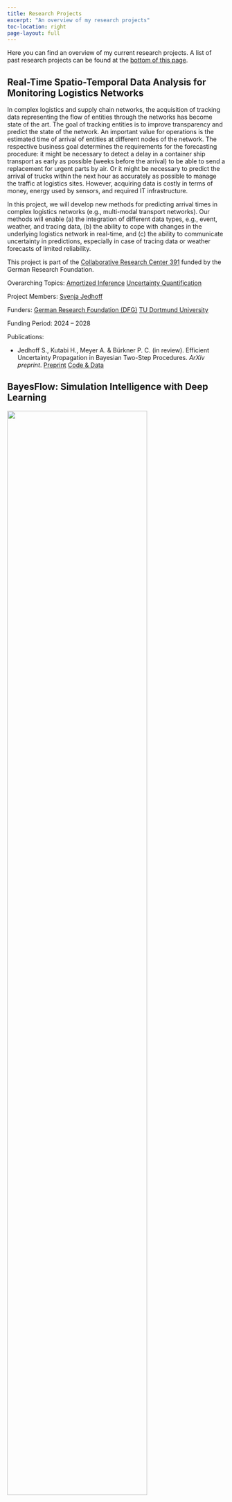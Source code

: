 ```yaml
---
title: Research Projects
excerpt: "An overview of my research projects"
toc-location: right
page-layout: full
---
```


Here you can find an overview of my current research projects. A list
of past research projects can be found at the [bottom of this page](#past-projects). 

## Real-Time Spatio-Temporal Data Analysis for Monitoring Logistics Networks {#abi-logistics}

In complex logistics and supply chain networks, the acquisition of tracking data representing the
flow of entities through the networks has become state of the art. 
The goal of
tracking entities is to improve transparency and predict the state of the network. An important
value for operations is the estimated time of arrival of entities at different nodes of the network.
The respective business goal determines the requirements for the forecasting procedure: it might
be necessary to detect a delay in a container ship transport as early as possible (weeks before
the arrival) to be able to send a replacement for urgent parts by air. Or it might be necessary to
predict the arrival of trucks within the next hour as accurately as possible to manage the traffic
at logistics sites. However, acquiring data is costly in terms of money, energy used by sensors,
and required IT infrastructure. 

In this project, we will develop new methods for predicting
arrival times in complex logistics networks (e.g., multi-modal transport networks). 
Our methods will enable (a) the integration of different data types,
e.g., event, weather, and tracing data, (b) the ability to cope with changes in the underlying
logistics network in real-time, and (c) the ability to communicate uncertainty in predictions,
especially in case of tracing data or weather forecasts of limited reliability. 

This project is part of the [Collaborative Research Center 391](https://trr391.tu-dortmund.de/) funded by the German Research Foundation.

Overarching Topics: 
[Amortized Inference](../research#abi){.btn .btn-outline-primary .btn role="button" .btn-page-header .btn-xs}
[Uncertainty Quantification](../research#uncertainty-quantification){.btn .btn-outline-primary .btn role="button" .btn-page-header .btn-xs}

Project Members: 
[Svenja Jedhoff](../people#svenja-jedhoff){.btn .btn-outline-primary .btn role="button" .btn-page-header .btn-xs}

Funders: 
[German Research Foundation (DFG)](https://www.dfg.de/en/index.jsp){.btn .btn-outline-primary .btn role="button" .btn-page-header .btn-xs}
[TU Dortmund University](https://www.tu-dortmund.de/en/){.btn .btn-outline-primary .btn role="button" .btn-page-header .btn-xs}

Funding Period: 2024 -- 2028

Publications:

- Jedhoff S., Kutabi H., Meyer A. & Bürkner P. C. (in review). Efficient Uncertainty Propagation in Bayesian Two-Step Procedures. *ArXiv preprint*.
[Preprint](https://arxiv.org/abs/2505.10510){.btn .btn-outline-primary .btn role="button" .btn-page-header .btn-xs}
[Code & Data](https://github.com/sjedhoff/efficient-2step-uncertainty-paper){.btn .btn-outline-primary .btn role="button" .btn-page-header .btn-xs}


## BayesFlow: Simulation Intelligence with Deep Learning {#bayesflow-software}

![](../images/bayesflow_overview.png){width=80% fig-align="left" fig-alt="An illustration of amortized mixture models."}

Simulation intelligence (SI) subsumes an emerging generation of scientific methods which utilize digital simulations for emulating and understanding complex real-world systems and phenomena. Recently, neural networks and deep learning have demonstrated a great potential for accelerating and scaling up SI to previously intractable problems and data sets. However, the availability of user-friendly software is still limited, which hampers the widespread and flexible use of modern SI methods. 

In this project, we focus on software for amortized Bayesian inference, which is an essential part of SI. The hallmark feature of amortized Bayesian inference is an upfront training phase (e.g., of a neural network), which is then amortized by a nearly instant fully Bayesian inference for an arbitrary number of data sets during test time. Concretely, we aim to advance the [BayesFlow research software library](../software#bayesflow) into becoming the long-term, gold-standard software for amortized Bayesian inference. 

Overarching Topics: 
[Amortized Inference](../research#abi){.btn .btn-outline-primary .btn role="button" .btn-page-header .btn-xs}
[Machine-Assisted Workflows](../research#machine-workflow){.btn .btn-outline-primary .btn role="button" .btn-page-header .btn-xs}
[Uncertainty Quantification](../research#uncertainty-quantification){.btn .btn-outline-primary .btn role="button" .btn-page-header .btn-xs}

Project Members: 
[Lars Kühmichel](../people#lars-kuehmichel){.btn .btn-outline-primary .btn role="button" .btn-page-header .btn-xs}
[Aayush Mishra](../people#aayush-mishra){.btn .btn-outline-primary .btn role="button" .btn-page-header .btn-xs}

Funders: 
[German Research Foundation (DFG)](https://www.dfg.de/en/index.jsp){.btn .btn-outline-primary .btn role="button" .btn-page-header .btn-xs}
[TU Dortmund University](https://www.tu-dortmund.de/en/){.btn .btn-outline-primary .btn role="button" .btn-page-header .btn-xs}

Funding Period: 2024 -- 2027

Publications:

- Mishra A., Habermann D., Schmitt M., Radev S. T., & Bürkner P. C. (in review). Robust Amortized Bayesian Inference with Self-Consistency Losses on Unlabeled Data. *ArXiv preprint*.
[Preprint](https://arxiv.org/abs/2501.13483){.btn .btn-outline-primary .btn role="button" .btn-page-header .btn-xs}

- Habermann D., Schmitt M., Kühmichel L., Bulling A., Radev S. T., & Bürkner P. C. (in review). Amortized Bayesian Multilevel Models. *ArXiv preprint*.
[Preprint](https://arxiv.org/abs/2408.13230){.btn .btn-outline-primary .btn role="button" .btn-page-header .btn-xs}

- Kucharský Š., Mishra A., Habermann D., Radev S. T., & Bürkner P. C. (in review). Towards Trustworthy Amortized Bayesian Model Comparison. *ArXiv preprint*.
[Preprint](https://arxiv.org/abs/2508.20614){.btn .btn-outline-primary .btn role="button" .btn-page-header .btn-xs}


## Applications of Amortized Bayesian Inference {#abi-applications}

![](../images/mixture_networks_forward.png){width=80% fig-align="left" fig-alt="An illustration of amortized mixture models." fig-align="left"}

Recent developments in simulation-based amortized inference have ushered in new possibilities for conducting principled Bayesian analysis. The simulation-based approach unlocks the potential of complex models whose likelihoods or priors are not analytically tractable. Amortized approaches make the required computations relatively fast, thus allowing for the deployment of intricate models in scenarios that were hitherto deemed unfeasible or inconvenient. 
Nevertheless, the novelty of this approach poses a challenge, as its widespread adoption hinges on the availability of user-friendly documentation and resources that simplify entry into the field, as well as empirical examples that validate the method’s usefulness for the practical researchers.

In this project, our emphasis is on applications within cognitive modeling and developmental psychology. We focus on how simulation-based amortized inference can address important challenges within the field, not only during the data analysis phase but also in the planning and execution of studies and experiments. As a by-product we will generate tutorials and educational materials providing gentle introductions into the topic. This project also aims to lay the foundations for integrating simulation-based amortized inference with popular statistical software packages used by practitioners who may not have extensive coding skills, thereby broadening the scope of users benefiting from its advantages.

Overarching Topics: 
[Amortized Inference](../research#abi){.btn .btn-outline-primary .btn role="button" .btn-page-header .btn-xs}
[Latent Variable Modeling](../research#lvm){.btn .btn-outline-primary .btn role="button" .btn-page-header .btn-xs}
[Uncertainty Quantification](../research#uncertainty-quantification){.btn .btn-outline-primary .btn role="button" .btn-page-header .btn-xs}

Project Members: 
[Šimon Kucharský](../people#simon-kucharsky){.btn .btn-outline-primary .btn role="button" .btn-page-header .btn-xs}

Funders: 
[TU Dortmund University](https://www.tu-dortmund.de/en/){.btn .btn-outline-primary .btn role="button" .btn-page-header .btn-xs}

Funding Period: 2024 -- 2027

Publications:

- Kucharský Š. & Bürkner P. C. (in review). Amortized Bayesian Mixture Models. *ArXiv preprint*.
[Preprint](https://arxiv.org/abs/2501.10229){.btn .btn-outline-primary .btn role="button" .btn-page-header .btn-xs}

- Kucharský Š., Mishra A., Habermann D., Radev S. T., & Bürkner P. C. (in review). Towards Trustworthy Amortized Bayesian Model Comparison. *ArXiv preprint*.
[Preprint](https://arxiv.org/abs/2508.20614){.btn .btn-outline-primary .btn role="button" .btn-page-header .btn-xs}

- Kucharský Š. & Bürkner P. C. (2025). Amortized Bayesian Cognitive Modeling with BayesFlow. *PsyArXiv preprint*. doi:10.31234/osf.io/34k6q_v1
[Preprint](https://osf.io/preprints/psyarxiv/34k6q_v1){.btn .btn-outline-primary .btn role="button" .btn-page-header .btn-xs}
[Website](https://kucharssim.github.io/bayesflow-cognitive-modeling-book/){.btn .btn-outline-primary .btn role="button" .btn-page-header .btn-xs}
[Code & Data](https://github.com/Kucharssim/bayesflow-cognitive-modeling-book){.btn .btn-outline-primary .btn role="button" .btn-page-header .btn-xs}


## Amortized Bayesian Inference for Multilevel Models {#amortized-mlms}

![](../images/mlm_overview.png){fig-alt="An illustration of amortized multilevel models." fig-align="left"}

Probabilistic multilevel models (MLMs) are a central building block in Bayesian data analysis. Despite their widely acknowledged advantages, MLMs remain challenging to estimate and evaluate, especially when the involved likelihoods or priors are analytically intractable. Recent developments in generative deep learning and simulation-based inference have shown promising results in scaling up Bayesian inference through amortization. However, the utility of deep generative models for learning Bayesian MLMs remains largely unexplored.

In this project, we propose to develop a general and efficient neural inference framework for estimating and evaluating complex Bayesian MLMs. Our framework will substantially extend previous work on simulation-based Bayesian inference for single-level models. Moreover, it aims to encompass not only the inference phase of a Bayesian workflow but also the model evaluation steps, which usually comprise a computational bottleneck with standard (non-amortized) Bayesian methods. Thus, the proposed project has the potential to greatly enhance model-based inference and understanding of complex processes across the quantitative sciences.

Overarching Topics: 
[Amortized Inference](../research#abi){.btn .btn-outline-primary .btn role="button" .btn-page-header .btn-xs}
[Latent Variable Modeling](../research#lvm){.btn .btn-outline-primary .btn role="button" .btn-page-header .btn-xs}
[Uncertainty Quantification](../research#uncertainty-quantification){.btn .btn-outline-primary .btn role="button" .btn-page-header .btn-xs}

Project Members: [Daniel Habermann](../people#daniel-habermann){.btn .btn-outline-primary .btn role="button" .btn-page-header .btn-xs}

Funders: [German Research Foundation (DFG)](https://www.dfg.de/en/index.jsp){.btn .btn-outline-primary .btn role="button" .btn-page-header .btn-xs}

Funding Period: 2023 -- 2026

Publications:

- Habermann D., Schmitt M., Kühmichel L., Bulling A., Radev S. T., & Bürkner P. C. (in review). Amortized Bayesian Multilevel Models. *ArXiv preprint*.
[Preprint](https://arxiv.org/abs/2408.13230){.btn .btn-outline-primary .btn role="button" .btn-page-header .btn-xs}

- Mishra A., Habermann D., Schmitt M., Radev S. T., & Bürkner P. C. (in review). Robust Amortized Bayesian Inference with Self-Consistency Losses on Unlabeled Data. *ArXiv preprint*.
[Preprint](https://arxiv.org/abs/2501.13483){.btn .btn-outline-primary .btn role="button" .btn-page-header .btn-xs}

- Kucharský Š., Mishra A., Habermann D., Radev S. T., & Bürkner P. C. (in review). Towards Trustworthy Amortized Bayesian Model Comparison. *ArXiv preprint*.
[Preprint](https://arxiv.org/abs/2508.20614){.btn .btn-outline-primary .btn role="button" .btn-page-header .btn-xs}

- Schmitt M., Ivanova D. R., Habermann D., Köthe U., Bürkner P. C., & Radev S. T. (2024). Leveraging Self-Consistency for Data-Efficient Amortized
Bayesian Inference. *Proceedings of the International Conference on Machine Learning (ICML)*.
[PDF](pdf/2024__Schmitt_et_al__ICML.pdf){.btn .btn-outline-primary .btn role="button" .btn-page-header .btn-xs}
[Conference](https://openreview.net/forum?id=uoUOz427RD){.btn .btn-outline-primary .btn role="button" .btn-page-header .btn-xs}
[Preprint](https://arxiv.org/abs/2310.04395){.btn .btn-outline-primary .btn role="button" .btn-page-header .btn-xs}

<!-- -->

## Bayesian Distributional Latent Variable Models {#bdlvms}

![](../images/distributional_SEMs.png){fig-alt="An illustration of distributional SEMs." fig-align="left"}

In psychology and related sciences, a lot of research is concerned with studying
latent variables, that is, constructs which are not directly observable.
Statistical methods for modeling latent variables based on manifest (observable)
indicators are thus crucial to the scientific progress in those fields. Two
major interconnected statistical areas dealing with latent variables exist,
namely, Item Response Theory (IRT) and Structural Equation Modeling (SEM).
Although the two fields are closely connected, the frontiers of IRT and SEM have
developed in somewhat different directions.

A combination of these two major frontiers would enable researchers to tackle a
lot of advanced psychological research questions at the intersection of
psychometrics, personnel psychology, cognitive psychology, and applied
psychology. In order for us to gain better insights into behavioral and
cognitive processes, their mathematical approximations should match the
processes' complexity in both overall distributional form and its components
that are expressed as complex functions of predicting variables.

This project aims to develop a framework for Bayesian distributional latent
variable models that combines the principles of IRT and SEM with the flexibility
of distributional regression powered by modern Bayesian estimation methods.

Overarching Topics: 
[Latent Variable Modeling](../research#lvm){.btn .btn-outline-primary .btn role="button" .btn-page-header .btn-xs}
[Machine-Assisted Workflows](../research#machine-workflow){.btn .btn-outline-primary .btn role="button" .btn-page-header .btn-xs}
[Uncertainty Quantification](../research#uncertainty-quantification){.btn .btn-outline-primary .btn role="button" .btn-page-header .btn-xs}

Project Members: [Luna Fazio](../people#luna-fazio){.btn .btn-outline-primary .btn role="button" .btn-page-header .btn-xs}

Funders: 
[German Research Foundation (DFG)](https://www.dfg.de/en/index.jsp){.btn .btn-outline-primary .btn role="button" .btn-page-header .btn-xs}
[TU Dortmund University](https://www.tu-dortmund.de/en/){.btn .btn-outline-primary .btn role="button" .btn-page-header .btn-xs}

Funding Period: 2022 -- 2025

Publications:

- Fazio L., Scholz M., Aguilar J. E., & Bürkner P. C. (in review). Primed Priors for Simulation-Based Validation of Bayesian Models. *ArXiv preprint*.
[Preprint](https://arxiv.org/abs/2408.06504){.btn .btn-outline-primary .btn role="button" .btn-page-header .btn-xs}
[Code & Data](https://github.com/sims1253/implicit-priors){.btn .btn-outline-primary .btn role="button" .btn-page-header .btn-xs}

- Fazio L. & Bürkner P. C. (2025). Gaussian distributional structural equation models: A framework for modeling latent heteroscedasticity. *Multivariate Behavioral Research*. doi:10.1080/00273171.2025.2483252
[PDF](pdf/2025__Fazio_Buerkner__Multivariate_Behavioral_Research.pdf){.btn .btn-outline-primary .btn role="button" .btn-page-header .btn-xs}
[Journal](https://www.tandfonline.com/doi/full/10.1080/00273171.2025.2483252){.btn .btn-outline-primary .btn role="button" .btn-page-header .btn-xs}
[Preprint](https://arxiv.org/abs/2404.14124){.btn .btn-outline-primary .btn role="button" .btn-page-header .btn-xs}
[Code & Data](https://github.com/bdlvm-project/gdsem-paper){.btn .btn-outline-primary .btn role="button" .btn-page-header .btn-xs}

<!-- -->

## Simulation-Based Prior Distributions for Bayesian Models {#sbpriors}

![](../images/simulation-based-priors.png){fig-alt="An illustration of the simulation-based prior workflow." fig-align="left"}

Data-driven statistical modeling plays a crucial role in almost all quantitative
sciences. Despite continuous increases in the amount of available data, the
addition of further information sources, such as expert knowledge, often remains
an irreplaceable part of setting up high-fidelity models. Grounded in
probability theory, Bayesian statistics provides a principled approach to
including expert knowledge in the form of prior distributions, a process called
prior elicitation. However, prior elicitation for high-dimensional Bayesian
models is infeasible with existing methods due to practical and computational
challenges. With the goal of solving these challenges, we propose to develop
simulation-based priors for high-dimensional Bayesian models that allow to
incorporate prior information elicited on any model-implied quantities. We
expect the developed methods to have a major impact on all fields applying
probabilistic modeling by making the use of expert knowledge practical, robust,
and computationally feasible.

Overarching Topics: 
[Prior Specification](../research#prior-specification){.btn .btn-outline-primary .btn role="button" .btn-page-header .btn-xs}
[Amortized Inference](../research#abi){.btn .btn-outline-primary .btn role="button" .btn-page-header .btn-xs}
[Uncertainty Quantification](../research#uncertainty-quantification){.btn .btn-outline-primary .btn role="button" .btn-page-header .btn-xs}

Project Members: [Florence Bockting](../people#florence-bockting){.btn .btn-outline-primary .btn role="button" .btn-page-header .btn-xs}

Funders: [TU Dortmund University](https://www.tu-dortmund.de/en/){.btn .btn-outline-primary .btn role="button" .btn-page-header .btn-xs}
[Cluster of Excellence SimTech](https://www.simtech.uni-stuttgart.de/){.btn .btn-outline-primary .btn role="button" .btn-page-header .btn-xs}

Funding Period: 2022 -- 2025

Publications: 

- Bockting F. & Bürkner P. C. (in review). elicito: A Python Package for Expert Prior Elicitation. *ArXiv preprint*.
[Preprint](https://arxiv.org/abs/2506.16830){.btn .btn-outline-primary .btn role="button" .btn-page-header .btn-xs}
[Software](https://github.com/florence-bockting/elicito){.btn .btn-outline-primary .btn role="button" .btn-page-header .btn-xs}

- Bockting F., Radev S. T., & Bürkner P. C. (2025). Expert-elicitation method for non-parametric joint priors using normalizing flows. *Statistics and Computing*. doi:0.1007/s11222-025-10665-z
[PDF](pdf/2025__Bockting_et_al__Statistics_and_Computing.pdf){.btn .btn-outline-primary .btn role="button" .btn-page-header .btn-xs}
[Journal](https://link.springer.com/article/10.1007/s11222-025-10665-z){.btn .btn-outline-primary .btn role="button" .btn-page-header .btn-xs}
[Preprint](https://arxiv.org/abs/2411.15826){.btn .btn-outline-primary .btn role="button" .btn-page-header .btn-xs}
[Code](https://github.com/florence-bockting/prior_elicitation/tree/main/elicit/manuscript_non_parametric_joint_prior){.btn .btn-outline-primary .btn role="button" .btn-page-header .btn-xs}
[Data](https://osf.io/xrzh6/){.btn .btn-outline-primary .btn role="button" .btn-page-header .btn-xs}

- Bockting F., Radev S. T., & Bürkner P. C. (2024). Simulation-Based Prior Knowledge Elicitation for Parametric Bayesian Models. *Scientific Reports*. doi:10.1038/s41598-024-68090-7
[PDF](../publications/pdf/2024__Bockting_et_al__Scientific_Reports.pdf){.btn .btn-outline-primary .btn role="button" .btn-page-header .btn-xs}
[Journal](https://www.nature.com/articles/s41598-024-68090-7){.btn .btn-outline-primary .btn role="button" .btn-page-header .btn-xs}
[Preprint](http://arxiv.org/abs/2308.11672){.btn .btn-outline-primary .btn role="button" .btn-page-header .btn-xs}
[Code & Data](https://github.com/florence-bockting/PriorLearning){.btn .btn-outline-primary .btn role="button" .btn-page-header .btn-xs}

<!-- -->

## Probabilistic Models for Single-Cell RNA Sequencing Data {#scrna-models}

![](../images/latent-derivative-gps.png){fig-alt="An illustration of our latent derivative Gaussian process framework." fig-align="left"}

Trajectory and pseudo-time inference methods in single-cell RNA sequencing face
challenges from the ambiguity of the static single-cell transcriptome snapshot
data. In this project, we aim to tackle this challenge by means of advanced
probabilistic methods. Concretely, we aim to reconstruct unobserved cell
ordering as latent pseudo-time by analyzing RNA spliced counts and corresponding
derivative RNA velocity. Further, we aim to obtain uncertainty estimates of the
latent cell ordering using Bayesian inference. To achieve these goals, we will
develop advanced latent Gaussian process models with the ability of utilizing
derivative information to increase precision in estimating unobserved latent
inputs. This model deploys derivative covariance kernel functions and
modifications in the hyperparameter specifications, thus increasing capabilities
for utilizing derivative information in a multi-output setting. Although the
primary motivation lies in applications in single-cell biology, this model has
the potential to solve similar research problems dealing with multi-output data
and its derivatives from diverse fields of study.

Overarching Topics: 
[Latent Variable Modeling](../research#lvm){.btn .btn-outline-primary .btn role="button" .btn-page-header .btn-xs}
[Uncertainty Quantification](../research#uncertainty-quantification){.btn .btn-outline-primary .btn role="button" .btn-page-header .btn-xs}

Project Members: [Soham Mukherjee](../people#soham-mukherjee){.btn .btn-outline-primary .btn role="button" .btn-page-header .btn-xs}

Co-Supervisors: [Manfred Claassen](https://claassenlab.github.io/people/manfred-claassen/){.btn .btn-outline-primary .btn role="button" .btn-page-header .btn-xs}

Funders: 
[TU Dortmund University](https://www.tu-dortmund.de/en/){.btn .btn-outline-primary .btn role="button" .btn-page-header .btn-xs}
[University of Tübingen](https://uni-tuebingen.de/en/){.btn .btn-outline-primary .btn role="button" .btn-page-header .btn-xs}

Funding Period: 2022 -- 2025

Publications:

- Mukherjee S., Claassen M., & Bürkner P. C. (in review). Hilbert space methods for approximating multi-output latent variable Gaussian processes. *ArXiv preprint*.
[Preprint](https://arxiv.org/abs/2505.16919){.btn .btn-outline-primary .btn role="button" .btn-page-header .btn-xs}
[Code & Data](https://github.com/Soham6298/Latent-variable-HSGPs){.btn .btn-outline-primary .btn role="button" .btn-page-header .btn-xs}

- Mukherjee S., Claassen M., & Bürkner P. C. (2025). DGP-LVM: Derivative Gaussian process latent variable models. *Statistics and Computing*. doi:10.1007/s11222-025-10644-4
[PDF](pdf/2025__Mukherjee_et_al__Statistics_and_Computing.pdf){.btn .btn-outline-primary .btn role="button" .btn-page-header .btn-xs}
[Journal](https://link.springer.com/article/10.1007/s11222-025-10644-4){.btn .btn-outline-primary .btn role="button" .btn-page-header .btn-xs}
[Preprint](https://arxiv.org/abs/2404.04074){.btn .btn-outline-primary .btn role="button" .btn-page-header .btn-xs}
[Code & Data](https://github.com/Soham6298/DGP-LVM){.btn .btn-outline-primary .btn role="button" .btn-page-header .btn-xs}

<!-- -->

## Data-Integrated Training of Surrogate Models for Uncertainty Quantification {#uncertainty-surrogate-models}

![](../images/uncertainty_prop_workflow.png){width=80% fig-alt="Surrogate uncertainty propagation workflow." fig-align="left"}

Uncertainty quantification is crucial to assess the predictive power and limitations
of complex systems models. However, in the case of high-dimensional parameter
spaces and/or complex functional relationships, physics-based simulation models
are often computationally too demanding for rigorous Bayesian uncertainty
quantification. Surrogate models allow for such analyses with much lower effort.
They are typically trained such that they fit the simulation reference best.

What is left unexplored is the possibility of surrogate models to actually fit
observed data better than the reference model. This phenomenon occurs when
structural misspecification of the physics-constrained reference model limits
its performance, but at the same time, the more flexible data-driven surrogate
model can better capture the relation of output and input data. Such situations
offer huge potential for diagnostic evaluation of the modelling approach toward
deeper system understanding and model improvement.

We aim at developing (1) a weighted data-integrated surrogate training approach
for improved predictive performance, (2) a diagnostic approach for structural error
detection in the reference model, and (3) an uncertainty propagation analysis
that accounts for the approximation error introduced by the use of surrogates.

Overarching Topics: 
[Uncertainty Quantification](../research#uncertainty-quantification){.btn .btn-outline-primary .btn role="button" .btn-page-header .btn-xs}

Project Members: [Philipp Reiser](../people#philipp-reiser){.btn .btn-outline-primary .btn role="button" .btn-page-header .btn-xs}

Co-Supervisors: [Anneli Guthke](https://www.simtech.uni-stuttgart.de/exc/people/Guthke/){.btn .btn-outline-primary .btn role="button" .btn-page-header .btn-xs}

Funders: [Cluster of Excellence SimTech](https://www.simtech.uni-stuttgart.de/){.btn .btn-outline-primary .btn role="button" .btn-page-header .btn-xs}

Funding Period: 2022 -- 2025

Publications: 

- Scheurer S., Reiser P., Brünnette T., Nowak W., Guthke A., & Bürkner P. C. (in review). Uncertainty-Aware Surrogate-based Amortized Bayesian Inference for Computationally Expensive Models. *ArXiv preprint*.
[Preprint](https://arxiv.org/abs/2505.08683){.btn .btn-outline-primary .btn role="button" .btn-page-header .btn-xs}

- Reiser P., Aguilar J. E., Guthke A., & Bürkner P. C. (2025). Uncertainty Quantification and Propagation in Surrogate-based Bayesian Inference. *Statistics and Computing*. doi:10.1007/s11222-025-10597-8
[PDF](pdf/2025__Reiser_et_al__Statistics_and_Computing.pdf){.btn .btn-outline-primary .btn role="button" .btn-page-header .btn-xs}
[Journal](https://link.springer.com/article/10.1007/s11222-025-10597-8){.btn .btn-outline-primary .btn role="button" .btn-page-header .btn-xs}
[Preprint](https://arxiv.org/abs/2312.05153){.btn .btn-outline-primary .btn role="button" .btn-page-header .btn-xs}
[Code & Data](https://github.com/philippreiser/bayesian-surrogate-uncertainty-paper){.btn .btn-outline-primary .btn role="button" .btn-page-header .btn-xs}

- Reiser P., Aguilar J. E., Guthke A., & Bürkner P. C. (2025). Uncertainty Quantification and Propagation in Surrogate-based Bayesian Inference. *Statistics and Computing*. doi:10.1007/s11222-025-10597-8
[PDF](pdf/2025__Reiser_et_al__Statistics_and_Computing.pdf){.btn .btn-outline-primary .btn role="button" .btn-page-header .btn-xs}
[Journal](https://link.springer.com/article/10.1007/s11222-025-10597-8){.btn .btn-outline-primary .btn role="button" .btn-page-header .btn-xs}
[Preprint](https://arxiv.org/abs/2312.05153){.btn .btn-outline-primary .btn role="button" .btn-page-header .btn-xs}
[Code & Data](https://github.com/philippreiser/bayesian-surrogate-uncertainty-paper){.btn .btn-outline-primary .btn role="button" .btn-page-header .btn-xs}

<!-- -->

## Meta-Uncertainty in Bayesian Model Comparison {#mu-bmb}

![](../images/meta_uncertainty_banner.png){fig-alt="An illustration of meta-uncertainty."}

What we can learn from a single data set in experiments and observational
studies is always limited, and we are inevitably left with some remaining
uncertainty. It is of utmost importance to take this uncertainty into account
when drawing conclusions if we want to make real scientific progress.
Formalizing and quantifying uncertainty is thus at the heart of statistical
methods aiming to obtain insights from data.

To compare scientific theories, scientists translate them into statistical
models and then investigate how well the models' predictions match the gathered
real-world data. One widely applied approach to compare statistical models is
Bayesian model comparison (BMC). Relying on BMC, researchers obtain the
probability that each of the competing models is true (or is closest to the
truth) given the data. These probabilities are measures of uncertainty and, yet,
are also uncertain themselves. This is what we call meta-uncertainty
(uncertainty over uncertainties). Meta-uncertainty affects the conclusions we
can draw from model comparisons and, consequently, the conclusions we can draw
about the underlying scientific theories.

This project contributes to this endeavor by developing and evaluating methods
for quantifying meta-uncertainty in BMC. Building upon mathematical theory of
meta-uncertainty, we will utilize extensive model simulations as an additional
source of information, which enable us to quantify so-far implicit yet important
assumptions of BMC. What is more, we will be able to differentiate between a
closed world, where the true model is assumed to be within the set of considered
models, and an open world, where the true model may not be within that set – a
critical distinction in the context of model comparison procedures.

Overarching Topics: 
[Model Comparison](../research#model-comparison){.btn .btn-outline-primary .btn role="button" .btn-page-header .btn-xs}
[Uncertainty Quantification](../research#uncertainty-quantification){.btn .btn-outline-primary .btn role="button" .btn-page-header .btn-xs}
[Amortized Inference](../research#abi){.btn .btn-outline-primary .btn role="button" .btn-page-header .btn-xs}

Project Members: [Marvin Schmitt](../people#marvin-schmitt){.btn .btn-outline-primary .btn role="button" .btn-page-header .btn-xs}

Funders: [Cyber Valley Research Fund](https://cyber-valley.de/en/research-fund){.btn .btn-outline-primary .btn role="button" .btn-page-header .btn-xs}

Funding Period: 2021 -- 2025

Publications: 

- Schmitt M., Hikida Y., Radev S. T., Sadlo F., & Bürkner P. C. (in review). The Simplex Projection: Lossless Visualization of 4D Compositional Data on a 2D Canvas. *ArXiv preprint*.
[Preprint](https://arxiv.org/abs/2403.11141){.btn .btn-outline-primary .btn role="button" .btn-page-header .btn-xs}
[Software](https://github.com/marvinschmitt/ggsimplex){.btn .btn-outline-primary .btn role="button" .btn-page-header .btn-xs}
[Tutorial](https://www.marvinschmitt.com/blog/ggsimplex-prerelease/){.btn .btn-outline-primary .btn role="button" .btn-page-header .btn-xs}

- Habermann D., Schmitt M., Kühmichel L., Bulling A., Radev S. T., & Bürkner P. C. (in review). Amortized Bayesian Multilevel Models. *ArXiv preprint*.
[Preprint](https://arxiv.org/abs/2408.13230){.btn .btn-outline-primary .btn role="button" .btn-page-header .btn-xs}

- Mishra A., Habermann D., Schmitt M., Radev S. T., & Bürkner P. C. (in review). Robust Amortized Bayesian Inference with Self-Consistency Losses on Unlabeled Data. *ArXiv preprint*.
[Preprint](https://arxiv.org/abs/2501.13483){.btn .btn-outline-primary .btn role="button" .btn-page-header .btn-xs}

- Schmitt, M., Bürkner P. C., Köthe U., & Radev S. T. (accepted). Detecting Model Misspecification in Amortized Bayesian Inference with Neural Networks: An Extended Investigation. *International Journal of Computer Vision*.
[Preprint](https://arxiv.org/abs/2406.03154){.btn .btn-outline-primary .btn role="button" .btn-page-header .btn-xs}
[Code & Data](https://github.com/marvinschmitt/ModelMisspecificationBF){.btn .btn-outline-primary .btn role="button" .btn-page-header .btn-xs}

- Schmitt M., Pratz V., Köthe U., Bürkner P. C., & Radev S. T. (2024). Consistency Models for Scalable and Fast Simulation-Based Inference. *Proceedings of the Conference on Neural Information Processing Systems (NeurIPS)*.
[PDF](pdf/2024__Schmitt_et_al__NeurIPS.pdf){.btn .btn-outline-primary .btn role="button" .btn-page-header .btn-xs}
[Journal](https://proceedings.neurips.cc/paper_files/paper/2024/hash/e58026e2b2929108e1bd24cbfa1c8e4b-Abstract-Conference.html){.btn .btn-outline-primary .btn role="button" .btn-page-header .btn-xs}
[Preprint](https://arxiv.org/abs/2312.05440){.btn .btn-outline-primary .btn role="button" .btn-page-header .btn-xs}

- Schmitt M., Li C., Vehtari A., Acerbi L., Bürkner P. C., Radev S. T. (2024). Amortized Bayesian Workflow (Extended Abstract). *NeurIPS Workshop on Bayesian Decision-Making and Uncertainty*.
[PDF](pdf/2024__Schmitt_et_al__NeurIPS_BDU_workshop.pdf){.btn .btn-outline-primary .btn role="button" .btn-page-header .btn-xs}
[Preprint](https://arxiv.org/abs/2409.04332){.btn .btn-outline-primary .btn role="button" .btn-page-header .btn-xs}

- Schmitt M., Ivanova D. R., Habermann D., Köthe U., Bürkner P. C., & Radev S. T. (2024). Leveraging Self-Consistency for Data-Efficient Amortized
Bayesian Inference. *Proceedings of the International Conference on Machine Learning (ICML)*.
[PDF](pdf/2024__Schmitt_et_al__ICML.pdf){.btn .btn-outline-primary .btn role="button" .btn-page-header .btn-xs}
[Conference](https://openreview.net/forum?id=uoUOz427RD){.btn .btn-outline-primary .btn role="button" .btn-page-header .btn-xs}
[Preprint](https://arxiv.org/abs/2310.04395){.btn .btn-outline-primary .btn role="button" .btn-page-header .btn-xs}

- Elsemüller L., Olischläger H., Schmitt M., Bürkner P. C., Köthe U., & Radev S. T. (2024). Sensitivity-Aware Amortized Bayesian Inference. *Transactions in Machine Learning Research*.
[PDF](../publications/pdf/2024__Elsemueller_et_al__TMLR.pdf){.btn .btn-outline-primary .btn role="button" .btn-page-header .btn-xs}
[Journal](https://openreview.net/forum?id=Kxtpa9rvM0){.btn .btn-outline-primary .btn role="button" .btn-page-header .btn-xs}
[Preprint](https://arxiv.org/abs/2310.11122){.btn .btn-outline-primary .btn role="button" .btn-page-header .btn-xs}
[Code & Data](https://github.com/bayesflow-org/SA-ABI){.btn .btn-outline-primary .btn role="button" .btn-page-header .btn-xs}

- Schmitt M., Radev S. T., & Bürkner P. C. (2024). Fuse It or Lose It: Deep Fusion for Multimodal Simulation-Based Inference. *ArXiv preprint*. doi:10.48550/arXiv.2311.10671
[PDF](pdf/2024__Schmitt_et_al__arXiv.pdf){.btn .btn-outline-primary .btn role="button" .btn-page-header .btn-xs}
[Preprint](https://arxiv.org/abs/2311.10671){.btn .btn-outline-primary .btn role="button" .btn-page-header .btn-xs}

- Schmitt, M., Radev, S. T., & Bürkner P. C. (2023). Meta-Uncertainty in Bayesian Model Comparison. *Artificial Intelligence and Statistics (AISTATS) Conference Proceedings*.
[PDF](../publications/pdf/2023__Schmitt_et_al__AISTATS.pdf){.btn .btn-outline-primary .btn role="button" .btn-page-header .btn-xs}
[Conference](https://proceedings.mlr.press/v206/schmitt23a.html){.btn .btn-outline-primary .btn role="button" .btn-page-header .btn-xs}
[Preprint](http://arxiv.org/abs/2210.07278){.btn .btn-outline-primary .btn role="button" .btn-page-header .btn-xs}
[Code & Data](https://github.com/marvinschmitt/MetaUncertaintyPaper){.btn .btn-outline-primary .btn role="button" .btn-page-header .btn-xs}
[Talk](../talks/pdf/poster_meta_uncertainty.pdf){.btn .btn-outline-primary .btn role="button" .btn-page-header .btn-xs}

- Schmitt, M., Bürkner P. C., Köthe U., & Radev S. T. (2023). Detecting Model Misspecification in Amortized Bayesian Inference with Neural Networks. *Proceedings of the German Conference on Pattern Recognition (GCPR)*. doi:10.1007/978-3-031-54605-1_35
[PDF](../publications/pdf/2023__Schmitt_et_al__GCPR.pdf){.btn .btn-outline-primary .btn role="button" .btn-page-header .btn-xs}
[Conference](https://link.springer.com/chapter/10.1007/978-3-031-54605-1_35){.btn .btn-outline-primary .btn role="button" .btn-page-header .btn-xs}
[Preprint](https://arxiv.org/abs/2112.08866){.btn .btn-outline-primary .btn role="button" .btn-page-header .btn-xs}
[Code & Data](https://github.com/marvinschmitt/ModelMisspecificationBF){.btn .btn-outline-primary .btn role="button" .btn-page-header .btn-xs}
[Talk](../talks/pdf/detecting_MMS_bayesflow.pdf){.btn .btn-outline-primary .btn role="button" .btn-page-header .btn-xs}
[Poster](../talks/pdf/poster_detecting_MMS_bayesflow.pdf){.btn .btn-outline-primary .btn role="button" .btn-page-header .btn-xs}

- Radev S. T., Schmitt M., Pratz V., Picchini U., Köthe U., & Bürkner P. C. (2023). JANA: Jointly Amortized Neural Approximation of Complex Bayesian Models. *Uncertainty in Artificial Intelligence (UAI) Conference Proceedings*.
[PDF](../publications/pdf/2023__Radev_et_al__UAI.pdf){.btn .btn-outline-primary .btn role="button" .btn-page-header .btn-xs}
[Conference](https://proceedings.mlr.press/v216/radev23a.html){.btn .btn-outline-primary .btn role="button" .btn-page-header .btn-xs}
[Preprint](https://arxiv.org/abs/2302.09125){.btn .btn-outline-primary .btn role="button" .btn-page-header .btn-xs}
[Code & Data](https://github.com/bayesflow-org/JANA-Paper){.btn .btn-outline-primary .btn role="button" .btn-page-header .btn-xs}
[Talk](../talks/pdf/glimpse_amortized_bayesian_inference.pdf){.btn .btn-outline-primary .btn role="button" .btn-page-header .btn-xs}

- Radev S. T., Schmitt M., Schumacher L., Elsemüller L., Pratz V., Schälte Y., Köthe U., & Bürkner P. C. (2023). BayesFlow: Amortized Bayesian Workflows With Neural Networks. *Journal of Open Source Software*. doi:10.21105/joss.05702
[PDF](../publications/pdf/2023__Radev_et_al__JOSS.pdf){.btn .btn-outline-primary .btn role="button" .btn-page-header .btn-xs}
[Journal](https://joss.theoj.org/papers/10.21105/joss.05702){.btn .btn-outline-primary .btn role="button" .btn-page-header .btn-xs}
[Preprint](https://arxiv.org/abs/2306.16015){.btn .btn-outline-primary .btn role="button" .btn-page-header .btn-xs}
[Software](../software#bayesflow){.btn .btn-outline-primary .btn role="button" .btn-page-header .btn-xs}

Software:

- ggsimplex: Simplex visualizations with ggplot2 [GitHub](https://github.com/marvinschmitt/ggsimplex){.btn .btn-outline-primary .btn role="button" .btn-page-header .btn-xs}

<!-- -->

## Intuitive Joint Priors for Bayesian Multilevel Models {#joint-priors-mlms}

![](../images/coef_r2d2_marginal.png){fig-alt="Marginal densities of the R2D2 prior's coefficients."}

Regression models are ubiquitous in the quantitative sciences making up a big
part of all statistical analysis performed on data. In the quantitative
sciences, data often contains multilevel structure, for example, because of
natural groupings of individuals or repeated measurement of the same
individuals. Multilevel models (MLMs) are designed specifically to account for
the nested structure in multilevel data and are a widely applied class of
regression models. From a Bayesian perspective, the widespread success of MLMs
can be explained by the fact that they impose joint priors over a set of
parameters with shared hyper-parameters, rather than separate independent priors
for each parameter. However, in almost all state-of-the-art approaches,
different additive regression terms in MLMs, corresponding to different
parameter sets, still receive mutually independent priors. As more and more
terms are being added to the model while the number of observations remains
constant, such models will overfit the data. This is highly problematic as it
leads to unreliable or uninterpretable estimates, bad out-of-sample predictions,
and inflated Type I error rates.

To solve these challenges, this project aims to develop, evaluate, implement,
and apply intuitive joint priors for Bayesian MLMs. We hypothesize that our
developed priors will enable the reliable and interpretable estimation of much
more complex Bayesian MLMs than was previously possible.

Overarching Topics: 
[Prior Specification](../research#prior-specification){.btn .btn-outline-primary .btn role="button" .btn-page-header .btn-xs}
[Uncertainty Quantification](../research#uncertainty-quantification){.btn .btn-outline-primary .btn role="button" .btn-page-header .btn-xs}

Project Members: [Javier Aguilar](../people#javier-aguilar){.btn .btn-outline-primary .btn role="button" .btn-page-header .btn-xs}

Funders: 
[German Research Foundation (DFG)](https://www.dfg.de/en/index.jsp){.btn .btn-outline-primary .btn role="button" .btn-page-header .btn-xs}
[TU Dortmund University](https://www.tu-dortmund.de/en/){.btn .btn-outline-primary .btn role="button" .btn-page-header .btn-xs}
[University of Stuttgart](https://www.uni-stuttgart.de/en/){.btn .btn-outline-primary .btn role="button" .btn-page-header .btn-xs}

Funding Period: 2021 -- 2025

Publications:

- Aguilar J. E. & Bürkner P. C. (in review). Dependency-Aware Shrinkage Priors for High Dimensional Regression.  *ArXiv preprint*.
[Preprint](https://arxiv.org/abs/2505.10715){.btn .btn-outline-primary .btn role="button" .btn-page-header .btn-xs}
[Code & Data](https://osf.io/fuean/){.btn .btn-outline-primary .btn role="button" .btn-page-header .btn-xs}

- Aguilar J. E., Kohns D., Vehtari A., & Bürkner P. C. (in review). R2 priors for Grouped Variance Decomposition in High-dimensional Regression. *ArXiv preprint*.
[Preprint](https://arxiv.org/abs/2507.11833){.btn .btn-outline-primary .btn role="button" .btn-page-header .btn-xs}
[Code & Data](https://github.com/jear2412/GroupR2priors){.btn .btn-outline-primary .btn role="button" .btn-page-header .btn-xs}

- Fazio L., Scholz M., Aguilar J. E., & Bürkner P. C. (in review). Primed Priors for Simulation-Based Validation of Bayesian Models. *ArXiv preprint*.
[Preprint](https://arxiv.org/abs/2408.06504){.btn .btn-outline-primary .btn role="button" .btn-page-header .btn-xs}
[Code & Data](https://github.com/sims1253/implicit-priors){.btn .btn-outline-primary .btn role="button" .btn-page-header .btn-xs}

- Aguilar J. E. & Bürkner P. C. (2025). Generalized Decomposition Priors on R2. *Bayesian Analysis*. doi:10.1214/25-BA1524
[PDF](pdf/2025__Aguilar_Buerkner__Bayesian_Analysis.pdf){.btn .btn-outline-primary .btn role="button" .btn-page-header .btn-xs}
[Journal](https://projecteuclid.org/journals/bayesian-analysis/advance-publication/Generalized-Decomposition-Priors-on-R2/10.1214/25-BA1524.full){.btn .btn-outline-primary .btn role="button" .btn-page-header .btn-xs}
[Preprint](https://arxiv.org/abs/2401.10180){.btn .btn-outline-primary .btn role="button" .btn-page-header .btn-xs}
[Code & Data](https://osf.io/ns2cv/){.btn .btn-outline-primary .btn role="button" .btn-page-header .btn-xs} 

- Reiser P., Aguilar J. E., Guthke A., & Bürkner P. C. (2025). Uncertainty Quantification and Propagation in Surrogate-based Bayesian Inference. *Statistics and Computing*. doi:10.1007/s11222-025-10597-8
[PDF](pdf/2025__Reiser_et_al__Statistics_and_Computing.pdf){.btn .btn-outline-primary .btn role="button" .btn-page-header .btn-xs}
[Journal](https://link.springer.com/article/10.1007/s11222-025-10597-8){.btn .btn-outline-primary .btn role="button" .btn-page-header .btn-xs}
[Preprint](https://arxiv.org/abs/2312.05153){.btn .btn-outline-primary .btn role="button" .btn-page-header .btn-xs}
[Code & Data](https://github.com/philippreiser/bayesian-surrogate-uncertainty-paper){.btn .btn-outline-primary .btn role="button" .btn-page-header .btn-xs}

- Aguilar J. E. & Bürkner P. C. (2023). Intuitive Joint Priors for Bayesian Linear Multilevel Models: The R2D2M2 prior. *Electronic Journal of Statistics*. doi:10.1214/23-EJS2136
[PDF](../publications/pdf/2023__Aguilar_Bürkner__Electronic_Journal_of_Statistics.pdf){.btn .btn-outline-primary .btn role="button" .btn-page-header .btn-xs}
[Journal](https://doi.org/10.1214/23-EJS2136){.btn .btn-outline-primary .btn role="button" .btn-page-header .btn-xs}
[Preprint](https://arxiv.org/abs/2208.07132){.btn .btn-outline-primary .btn role="button" .btn-page-header .btn-xs}
[Code & Data](https://osf.io/wgsth/){.btn .btn-outline-primary .btn role="button" .btn-page-header .btn-xs}
[Talk](../talks/pdf/poster_R2D2M2_prior.pdf){.btn .btn-outline-primary .btn role="button" .btn-page-header .btn-xs}

<!-- -->

<br /> 
<br /> 

## Past Projects {#past-projects}

::: {.callout-note icon=false collapse="true"}
## Machine Learning for Bayesian Model Building {#ml4bmb}

![](../images/pad-model-taxonomy.png){width=80% fig-alt="An illustration of the PAD model taxonomy." fig-align="left"}

The Bayesian approach to data analysis provides a consistent and flexible way to
handle uncertainty in all observations, model parameters, and model structure
using probability theory. However, building Bayesian models in a principled way
remains a highly complex task requiring a lot of expertise and cognitive
resources. In this project, we will develop a machine assisted workflow for
building interpretable, robust, and well-predicting Bayesian models. Based on
statistical theory, we will develop a framework for simulating realistic data
with known modeling challenges. Subsequently, using neural network architectures
tuned to the structure of the fitted Bayesian models, machines will be trained
on the simulated data to provide automatic model evaluation and modeling
recommendations that guide the user through the model building process using
interactive visualizations. While leaving the modeling choices up to the user,
the machine learns from the user's decisions to improve its recommendations on
the fly.

Overarching Topics: 
[Machine-Assisted Workflows](../research#machine-workflow){.btn .btn-outline-primary .btn role="button" .btn-page-header .btn-xs}
[Model Comparison](../research#model-comparison){.btn .btn-outline-primary .btn role="button" .btn-page-header .btn-xs}
[Uncertainty Quantification](../research#uncertainty-quantification){.btn .btn-outline-primary .btn role="button" .btn-page-header .btn-xs}

Project Members: Maximilian Scholz

Funders: [Cluster of Excellence SimTech](https://www.simtech.uni-stuttgart.de/){.btn .btn-outline-primary .btn role="button" .btn-page-header .btn-xs}

Funding Period: 2021 -- 2024

Publications:

- Fazio L., Scholz M., Aguilar J. E., & Bürkner P. C. (in review). Primed Priors for Simulation-Based Validation of Bayesian Models. *ArXiv preprint*.
[Preprint](https://arxiv.org/abs/2408.06504){.btn .btn-outline-primary .btn role="button" .btn-page-header .btn-xs}
[Code & Data](https://github.com/sims1253/implicit-priors){.btn .btn-outline-primary .btn role="button" .btn-page-header .btn-xs}

- Scholz M. & Bürkner P. C. (in review). Posterior accuracy and calibration under misspecification in Bayesian generalized linear models. *ArXiv preprint*.
[Preprint](https://arxiv.org/abs/2311.09081){.btn .btn-outline-primary .btn role="button" .btn-page-header .btn-xs}
[Code & Data](https://osf.io/tmdcf/){.btn .btn-outline-primary .btn role="button" .btn-page-header .btn-xs}
[Software](https://github.com/sims1253/bayesim){.btn .btn-outline-primary .btn role="button" .btn-page-header .btn-xs}

- Scholz M. & Bürkner P. C. (2025). Prediction can be safely used as a proxy for explanation in causally consistent Bayesian generalized linear models. *Journal of Statistical Computation and Simulation*. doi:10.1080/00949655.2024.2449534
[PDF](pdf/2025__Scholz_Buerkner__Journal_of_Statistical_Computation_and_Simulation.pdf){.btn .btn-outline-primary .btn role="button" .btn-page-header .btn-xs}
[Journal](https://www.tandfonline.com/doi/full/10.1080/00949655.2024.2449534){.btn .btn-outline-primary .btn role="button" .btn-page-header .btn-xs}
[Preprint](https://arxiv.org/abs/2210.06927){.btn .btn-outline-primary .btn role="button" .btn-page-header .btn-xs}
[Code & Data](https://osf.io/xgkzv/){.btn .btn-outline-primary .btn role="button" .btn-page-header .btn-xs}
[Software](https://github.com/sims1253/bayesim){.btn .btn-outline-primary .btn role="button" .btn-page-header .btn-xs}

- Bürkner P. C., Scholz M., & Radev S. T. (2023). Some models are useful, but how do we know which ones? Towards a unified Bayesian model taxonomy. *Statistics Surveys*.
doi:10.1214/23-SS145
[PDF](../publications/pdf/2023__Bürkner_et_al__Statistics_Surveys.pdf){.btn .btn-outline-primary .btn role="button" .btn-page-header .btn-xs}
[Journal](https://doi.org/10.1214/23-SS145){.btn .btn-outline-primary .btn role="button" .btn-page-header .btn-xs}
[Preprint](http://arxiv.org/abs/2209.02439){.btn .btn-outline-primary .btn role="button" .btn-page-header .btn-xs}

Software:

- bayesim: Simulations for Bayesian models [GitHub](https://github.com/sims1253/bayesim){.btn .btn-outline-primary .btn role="button" .btn-page-header .btn-xs}
- bayeshear: Metrics for evaluating Bayesian models [GitHub](https://github.com/sims1253/bayeshear){.btn .btn-outline-primary .btn role="button" .btn-page-header .btn-xs}
- bayesfam: Custom families for brms [GitHub](https://github.com/sims1253/bayesfam){.btn .btn-outline-primary .btn role="button" .btn-page-header .btn-xs}
:::
